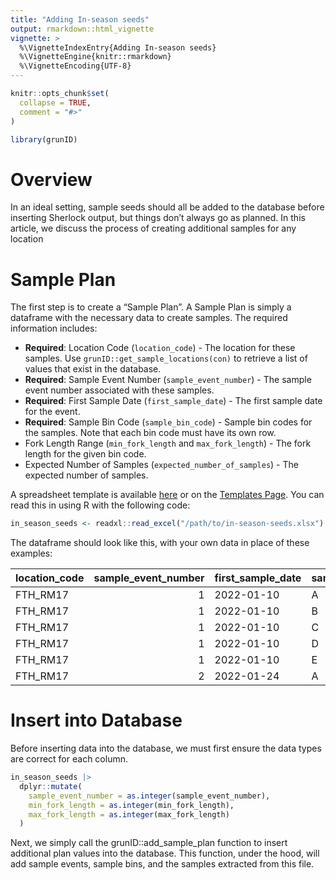 ```yaml
---
title: "Adding In-season seeds"
output: rmarkdown::html_vignette
vignette: >
  %\VignetteIndexEntry{Adding In-season seeds}
  %\VignetteEngine{knitr::rmarkdown}
  %\VignetteEncoding{UTF-8}
---
```


```r
knitr::opts_chunk$set(
  collapse = TRUE,
  comment = "#>"
)
```

```r
library(grunID)
```

# Overview

In an ideal setting, sample seeds should all be added to the database before inserting Sherlock output, but things don't always go as planned. In this article, we discuss the process of creating additional samples for any location

# Sample Plan

The first step is to create a "Sample Plan". A Sample Plan is simply a dataframe with the necessary data to create samples. The required information includes:

* __Required__: Location Code (`location_code`) - The location for these samples. Use `grunID::get_sample_locations(con)` to retrieve a list of values that exist in the database.
* __Required__: Sample Event Number (`sample_event_number`) - The sample event number associated with these samples.
* __Required__: First Sample Date (`first_sample_date`) - The first sample date for the event.
* __Required__: Sample Bin Code (`sample_bin_code`) - Sample bin codes for the samples. Note that each bin code must have its own row.
* Fork Length Range (`min_fork_length` and `max_fork_length`) - The fork length for the given bin code.
* Expected Number of Samples (`expected_number_of_samples`) - The expected number of samples.

A spreadsheet template is available [here](#) or on the [Templates Page](#). You can read this in using R with the following code:

```r
in_season_seeds <- readxl::read_excel("/path/to/in-season-seeds.xlsx")
```

The dataframe should look like this, with your own data in place of these examples:


|location_code | sample_event_number|first_sample_date |sample_bin_code | min_fork_length| max_fork_length| expected_number_of_samples|
|:-------------|-------------------:|:-----------------|:---------------|---------------:|---------------:|--------------------------:|
|FTH_RM17      |                   1|2022-01-10        |A               |              25|              65|                          0|
|FTH_RM17      |                   1|2022-01-10        |B               |              65|             105|                          0|
|FTH_RM17      |                   1|2022-01-10        |C               |             105|             145|                          0|
|FTH_RM17      |                   1|2022-01-10        |D               |             145|             185|                          0|
|FTH_RM17      |                   1|2022-01-10        |E               |             185|             225|                          0|
|FTH_RM17      |                   2|2022-01-24        |A               |              25|              65|                          0|

# Insert into Database

Before inserting data into the database, we must first ensure the data types are correct for each column.

```r
in_season_seeds |> 
  dplyr::mutate(
    sample_event_number = as.integer(sample_event_number),
    min_fork_length = as.integer(min_fork_length),
    max_fork_length = as.integer(max_fork_length)
  )
```

Next, we simply call the grunID::add_sample_plan function to insert additional plan values into the database. This function, under the hood, will add sample events, sample bins, and the samples extracted from this file.
